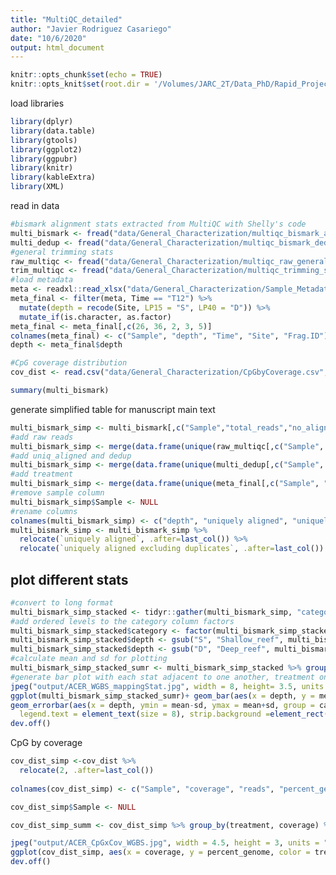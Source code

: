 ```yaml
---
title: "MultiQC_detailed"
author: "Javier Rodriguez Casariego"
date: "10/6/2020"
output: html_document
---
```


```r
knitr::opts_chunk$set(echo = TRUE)
knitr::opts_knit$set(root.dir = '/Volumes/JARC_2T/Data_PhD/Rapid_Project/Clonal_divergence/ACER_clonal_divergence/WGBS')
```

load libraries
```r
library(dplyr)
library(data.table)
library(gtools)
library(ggplot2)
library(ggpubr)
library(knitr)
library(kableExtra)
library(XML)
```

read in data 
```r
#bismark alignment stats extracted from MultiQC with Shelly's code
multi_bismark <- fread("data/General_Characterization/multiqc_bismark_alignment.txt", header = TRUE, sep = "\t", stringsAsFactors = FALSE)
multi_dedup <- fread("data/General_Characterization/multiqc_bismark_dedup.txt", header = TRUE, sep = "\t", stringsAsFactors = FALSE)
#general trimming stats
raw_multiqc <- fread("data/General_Characterization/multiqc_raw_general_stats.txt", header = TRUE, sep = "\t", stringsAsFactors = FALSE)
trim_multiqc <- fread("data/General_Characterization/multiqc_trimming_stats.txt", header = TRUE, sep = "\t", stringsAsFactors = FALSE)
#load metadata
meta <- readxl::read_xlsx("data/General_Characterization/Sample_Metadata.xlsx", sheet = "SampleNormalization_AllAnalyses")
meta_final <- filter(meta, Time == "T12") %>%
  mutate(depth = recode(Site, LP15 = "S", LP40 = "D")) %>%
  mutate_if(is.character, as.factor)
meta_final <- meta_final[,c(26, 36, 2, 3, 5)]
colnames(meta_final) <- c("Sample", "depth", "Time", "Site", "Frag.ID")
depth <- meta_final$depth

#CpG coverage distribution
cov_dist <- read.csv("data/General_Characterization/CpGbyCoverage.csv", header = TRUE, sep = ",")

summary(multi_bismark)

```


generate simplified table for manuscript main text
```r
multi_bismark_simp <- multi_bismark[,c("Sample","total_reads","no_alignments", "ambig_reads")]
#add raw reads
multi_bismark_simp <- merge(data.frame(unique(raw_multiqc[,c("Sample", "total_sequences")])), multi_bismark_simp, by = c("Sample"))
#add uniq_aligned and dedup
multi_bismark_simp <- merge(data.frame(unique(multi_dedup[,c("Sample", "aligned_reads", "dedup_reads")])), multi_bismark_simp, by = c("Sample"))
#add treatment
multi_bismark_simp <- merge(data.frame(unique(meta_final[,c("Sample", "depth")])), multi_bismark_simp, by = c("Sample"))
#remove sample column
multi_bismark_simp$Sample <- NULL
#rename columns
colnames(multi_bismark_simp) <- c("depth", "uniquely aligned", "uniquely aligned excluding duplicates","raw", "trimmed", "unaligned", "ambiguously aligned")
multi_bismark_simp <- multi_bismark_simp %>%
  relocate(`uniquely aligned`, .after=last_col()) %>%
  relocate(`uniquely aligned excluding duplicates`, .after=last_col())


```

## plot different stats

```r
#convert to long format
multi_bismark_simp_stacked <- tidyr::gather(multi_bismark_simp, "category", "reads",2:7)
#add ordered levels to the category column factors
multi_bismark_simp_stacked$category <- factor(multi_bismark_simp_stacked$category, levels = c("raw", "trimmed", "unaligned", "ambiguously aligned", "uniquely aligned", "uniquely aligned excluding duplicates"))
multi_bismark_simp_stacked$depth <- gsub("S", "Shallow_reef", multi_bismark_simp_stacked$depth)
multi_bismark_simp_stacked$depth <- gsub("D", "Deep_reef", multi_bismark_simp_stacked$depth)
#calculate mean and sd for plotting
multi_bismark_simp_stacked_sumr <- multi_bismark_simp_stacked %>% group_by(depth, category) %>% summarise(mean= mean(reads), sd = sd(reads))
#generate bar plot with each stat adjacent to one another, treatment on x, and average reads on Y, error bars sd 
jpeg("output/ACER_WGBS_mappingStat.jpg", width = 8, height= 3.5, units = "in", res = 300 )
ggplot(multi_bismark_simp_stacked_sumr)+ geom_bar(aes(x = depth, y = mean,fill = depth,alpha = category, group = category),stat = "identity", position = position_dodge(), color = "black") + 
geom_errorbar(aes(x = depth, ymin = mean-sd, ymax = mean+sd, group = category), width = 0.25,position=position_dodge(0.9), alpha = 1) + guides(color = guide_colorbar(order = 0), fill = guide_legend(order = 1)) + scale_alpha_manual(values=c(rev(seq(0.1,1, length.out = 6)))) + theme_bw()+ theme(legend.position="top",legend.title = element_text(size = 10),
  legend.text = element_text(size = 8), strip.background =element_rect(fill="white")) + scale_fill_manual(values =c("#93b16b","#E6550D","#31A354")) + ylab("reads (average)")
dev.off()

```
CpG by coverage 
```r
cov_dist_simp <-cov_dist %>%
  relocate(2, .after=last_col())
  
colnames(cov_dist_simp) <- c("Sample", "coverage", "reads", "percent_genome", "treatment")

cov_dist_simp$Sample <- NULL

cov_dist_simp_summ <- cov_dist_simp %>% group_by(treatment, coverage) %>% summarise(mean= mean(percent_genome), sd = sd(percent_genome))

jpeg("output/ACER_CpGxCov_WGBS.jpg", width = 4.5, height = 3, units = "in", res = 300)
ggplot(cov_dist_simp, aes(x = coverage, y = percent_genome, color = treatment)) + geom_smooth(aes(fill = treatment)) + scale_x_continuous(breaks = seq(0,50,10)) + scale_fill_manual(values = c("#93b16b", "#E6550D")) + scale_color_manual(values = c("#93b16b", "#E6550D")) + xlab("coverage (X)") + ylab("Proportion of CpGs") + theme_bw() + theme(text = element_text(size=16))
dev.off()

```

